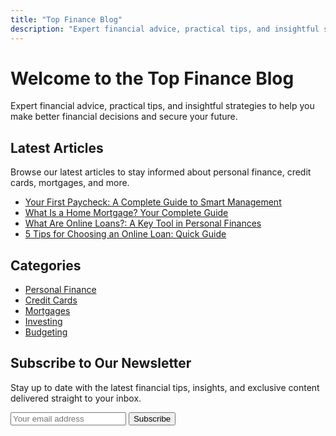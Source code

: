 ```yaml
---
title: "Top Finance Blog"
description: "Expert financial advice, practical tips, and insightful strategies to help you make better financial decisions and secure your future."
---
```


# Welcome to the Top Finance Blog

Expert financial advice, practical tips, and insightful strategies to help you make better financial decisions and secure your future.

## Latest Articles

Browse our latest articles to stay informed about personal finance, credit cards, mortgages, and more.

- [Your First Paycheck: A Complete Guide to Smart Management](/blog/post/your-first-paycheck)
- [What Is a Home Mortgage? Your Complete Guide](/blog/post/what-is-a-home-mortgage)
- [What Are Online Loans?: A Key Tool in Personal Finances](/blog/post/what-are-online-loans)
- [5 Tips for Choosing an Online Loan: Quick Guide](/blog/post/5-tips-for-choosing-an-online-loan)

## Categories

- [Personal Finance](/blog/category/personal-finance)
- [Credit Cards](/blog/category/credit-cards)
- [Mortgages](/blog/category/mortgages)
- [Investing](/blog/category/investing)
- [Budgeting](/blog/category/budgeting)

## Subscribe to Our Newsletter

Stay up to date with the latest financial tips, insights, and exclusive content delivered straight to your inbox.

<form className="flex flex-col sm:flex-row gap-2 max-w-lg mx-auto mt-8">
  <input
    type="email"
    placeholder="Your email address"
    className="flex-grow px-4 py-3 rounded-full focus:outline-none focus:ring-2 focus:ring-blue-600 border"
  />
  <Button>Subscribe</Button>
</form>
